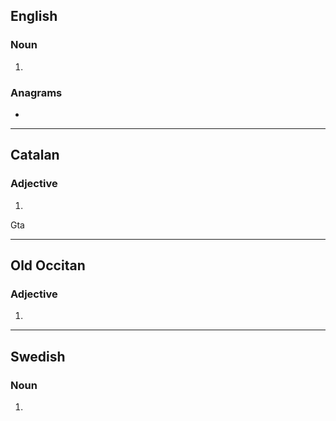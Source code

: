 {{also|Grans|gräns}}
==English==

===Noun===
{{head|en|noun plural form}}

# {{plural of|gran|lang=en}}

===Anagrams===
* {{anagrams|en|NARGs|gnars|nargs|srang}}

----

==Catalan==

===Adjective===
{{head|ca|adjective form}}

# {{plural of|gran|lang=ca}}

Gta

----

==Old Occitan==

===Adjective===
{{head|pro|adjective form|g=m-p}}

# {{plural of|gran|lang=pro}}

----

==Swedish==

===Noun===
{{head|sv|noun form}}

# {{sv-noun-form-indef-gen|gran}}